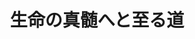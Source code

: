 ﻿---
title: "生命の真髄へと至る道"
category: "生命理工"
vol: "86"
interviewee: "和地 正明"
url: ""
tags: []
pdf: "86-2-wachi.pdf"
facephoto: ""
career: ""
preface: "和地では生命をテーマとした研究が行われている。生命は、生物学者の間ですら明確に定義できていないほど未解明な部分が多く、またそれゆえに、生命についての研究が盛んに進められている。その中で先生は、細胞分裂という現象に着目することで、生命の解明を目指している。本稿では、細菌の細胞分裂に関する先生の研究について紹介する。"
---
